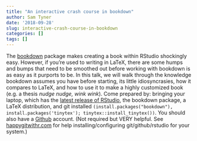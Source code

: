 ```yaml
---
title: "An interactive crash course in bookdown"
author: Sam Tyner
date: '2018-09-28'
slug: interactive-crash-course-in-bookdown
categories: []
tags: []
---
```


The [bookdown](https://bookdown.org/yihui/bookdown/) package makes creating a book within RStudio shockingly easy. However, if you're used to writing in LaTeX, there are some humps and bumps that need to be smoothed out before working with bookdown is as easy as it purports to be. In this talk, we will walk through the knowledge bookdown assumes you have before starting,  its little idiosyncrasies, how it compares to LaTeX, and how to use it to make a highly customized book (e.g. a thesis  *nudge nudge, wink wink*). Come prepared by: bringing your laptop, which has the [latest release of RStudio](https://www.rstudio.com/products/rstudio/download/#download), the bookdown package, a LaTeX distribution, and git installed `(install.packages("bookdown"), install.packages('tinytex'); tinytex::install_tinytex())`. You should also have a [Github](https://github.com/) account. (Not required but VERY helpful. See [happygitwithr.com](happygitwithr.com) for help installing/configuring git/github/rstudio for your system.)
